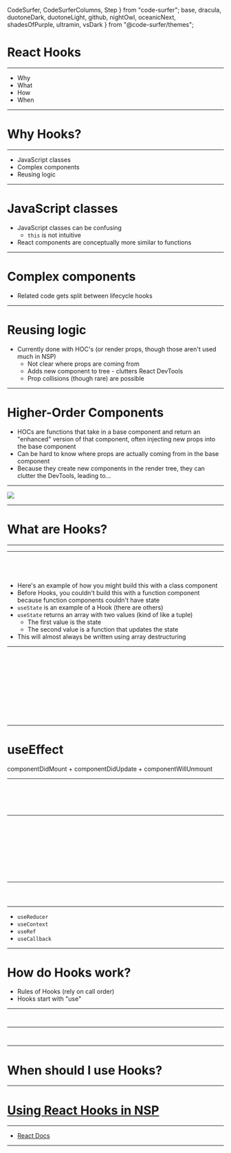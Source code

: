   CodeSurfer,
  CodeSurferColumns,
  Step
} from "code-surfer";
  base,
  dracula,
  duotoneDark,
  duotoneLight,
  github,
  nightOwl,
  oceanicNext,
  shadesOfPurple,
  ultramin,
  vsDark
} from "@code-surfer/themes";


# React Hooks

---

- Why
- What
- How
- When

---

# Why Hooks?

---

<ul>
  <li style={{ margin: 10 }}>JavaScript classes</li>
  <li style={{ margin: 10 }}>Complex components</li>
  <li style={{ margin: 10 }}>Reusing logic</li>
</ul>

---

# JavaScript classes

<Notes>

- JavaScript classes can be confusing
  - `this` is not intuitive
- React components are conceptually more similar to functions

</Notes>

---

# Complex components

<Notes>

- Related code gets split between lifecycle hooks

</Notes>

---

# Reusing logic

<Notes>

- Currently done with HOC's (or render props, though those aren't used much in NSP)
  - Not clear where props are coming from
  - Adds new component to tree - clutters React DevTools
  - Prop collisions (though rare) are possible

</Notes>

---

# Higher-Order Components

<Notes>

- HOCs are functions that take in a base component and return an "enhanced" version of that component, often injecting new props into the base component
- Can be hard to know where props are actually coming from in the base component
- Because they create new components in the render tree, they can clutter the DevTools, leading to...

</Notes>

---

<img src={wrapperHell} />

---

# What are Hooks?

---

<Counter />

---

<CodeSurfer>

```js file=./code/Counter.class.js
```

```js file=./code/Counter.hooks.expanded.js
```

```js 2:4 file=./code/Counter.hooks.expanded.js
```

```js 2 file=./code/Counter.hooks.condensed.js
```

</CodeSurfer>

<Notes>

- Here's an example of how you might build this with a
  class component
- Before Hooks, you couldn't build this
  with a function component because function components
  couldn't have state
- `useState` is an example of a Hook (there are others)
- `useState` returns an array with two values (kind of like a tuple)
  - The first value is the state
  - The second value is a function that updates the state
- This will almost always be written using array destructuring

</Notes>

---

<CodeSurferColumns sizes={[1,2]}>

<Step>

```js file=./code/Counter.class.js
```

```js file=./code/Counter.hooks.condensed.js
```

</Step>

<Step subtitle="Declare state">

```js 5[5:14] file=./code/Counter.class.js
```

```js 2[29:42] file=./code/Counter.hooks.condensed.js
```

</Step>

<Step subtitle="Set initial value">

```js 6[14] file=./code/Counter.class.js
```

```js 2[44] file=./code/Counter.hooks.condensed.js
```

</Step>

<Step subtitle="Name state">

```js 6[7:11] file=./code/Counter.class.js
```

```js 2[10:14] file=./code/Counter.hooks.condensed.js
```

</Step>

<Step subtitle="Update state...">

```js 14[24:36,40:44] file=./code/Counter.class.js
```

```js 2[17:24],5[28:35] file=./code/Counter.hooks.condensed.js
```

</Step>

<Step subtitle="...with a new value">

```js 14[47:55] file=./code/Counter.class.js
```

```js 5[37:45] file=./code/Counter.hooks.condensed.js
```

</Step>

</CodeSurferColumns>

---

# useEffect

<div style={{ textAlign: "center" }}>
  componentDidMount + componentDidUpdate +
  componentWillUnmount
</div>

---

<CodeSurfer>

```js file=./code/Counter.class.js
```

```js file=./code/CounterTitle.class.withUpdate.js
```

```js file=./code/CounterTitle.class.withMount.js
```

```js file=./code/CounterTitle.class.js
```

```js 10:18 file=./code/CounterTitle.class.js
```

</CodeSurfer>

---

<CodeSurferColumns sizes={[1,2]}>

<Step>

```js file=./code/CounterTitle.class.js
```

```js file=./code/Counter.hooks.condensed.js
```

</Step>

<Step>

```js file=./code/CounterTitle.class.js
```

```js file=./code/CounterTitle.hooks.withoutDeps.js
```

</Step>

<Step>

```js 10[2:19],14[2:20] file=./code/CounterTitle.class.js
```

```js 4[2:17] file=./code/CounterTitle.hooks.withoutDeps.js
```

</Step>

<Step>

```js 11,16 file=./code/CounterTitle.class.js
```

```js 5 file=./code/CounterTitle.hooks.withoutDeps.js
```

</Step>

<Step>

```js 15[5:45] file=./code/CounterTitle.class.js
```

```js 6[4:12] file=./code/CounterTitle.hooks.withDeps.js
```

</Step>

</CodeSurferColumns>

---

<CodeSurfer>

```js file=./code/CounterTitle.hooks.withoutDeps.js
```

```js file=./code/CounterTitle.hooks.customHook.js
```

```js file=./code/CounterTitle.hooks.customHook.js
```

</CodeSurfer>

---

- `useReducer`
- `useContext`
- `useRef`
- `useCallback`

---

# How do Hooks work?

<Notes>

- Rules of Hooks (rely on call order)
- Hooks start with "use"

</Notes>

---

<CodeSurfer>

```js 4:9 file=./code/CounterTitle.hooks.breakingRules.js subtitle="Hooks must be called at the top level"
```

```js 4:8 file=./code/CounterTitle.hooks.fixedRules.js
```

</CodeSurfer>

---

<CodeSurfer>

```js file=./code/CounterTitle.hooks.customHook.js
```

```js 1[7:9],8[35:37],9[3:5] file=./code/CounterTitle.hooks.customHook.js subtitle="Custom Hooks must start with 'use'"
```

</CodeSurfer>

---

# When should I use Hooks?

---

<h1>
  <a href="https://confluence.viator.com/display/EN/Using+React+Hooks+in+NSP">
    Using React Hooks in NSP
  </a>
</h1>

---

<ul>
  <li>
    <a href="https://reactjs.org/docs/hooks-intro.html">
      React Docs
    </a>
  </li>
</ul>

---
